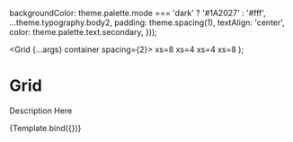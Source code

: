 
<Meta title="Material-UI/Layout/Grid" component={Grid} />

  backgroundColor: theme.palette.mode === 'dark' ? '#1A2027' : '#fff',
  ...theme.typography.body2,
  padding: theme.spacing(1),
  textAlign: 'center',
  color: theme.palette.text.secondary,
}));

  <Grid {...args} container spacing={2}>
    <Grid item xs={8}>
      <Item>xs=8</Item>
    </Grid>
    <Grid item xs={4}>
      <Item>xs=4</Item>
    </Grid>
    <Grid item xs={4}>
      <Item>xs=4</Item>
    </Grid>
    <Grid item xs={8}>
      <Item>xs=8</Item>
    </Grid>
  </Grid>
);

# Grid

Description Here

<Canvas>
  <Story name="Primary">{Template.bind({})}</Story>
</Canvas>
